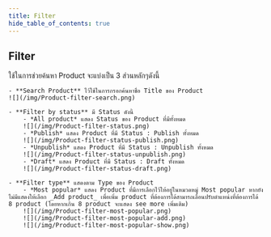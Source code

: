 ```yaml
---
title: Filter
hide_table_of_contents: true
---
```



<TabItem value="Filter">

## **Filter** 
ใช้ในการช่วยค้นหา Product จะแบ่งเป็น 3 ส่วนหลักๆดังนี้

<Tabs>
<TabItem value="Search Product" label="Search Product" default>

    - **Search Product** ไว้ใช้ในการกรอกค้นหาชื่อ Title ของ Product
    ![](/img/Product-filter-search.png)

</TabItem>
<TabItem value="Filter by status" label="Filter by status">

    - **Filter by status** มี Status ดังนี้
        - *All product* แสดง Status ของ Product ที่มีทั้งหมด
        ![](/img/Product-filter-status.png)
        - *Publish* แสดง Product ที่มี Status : Publish ทั้งหมด
        ![](/img/Product-filter-status-publish.png)
        - *Unpublish* แสดง Product ที่มี Status : Unpublish ทั้งหมด
        ![](/img/Product-filter-status-unpublish.png)
        - *Draft* แสดง Product ที่มี Status : Draft ทั้งหมด
        ![](/img/Product-filter-status-draft.png)

</TabItem>
<TabItem value="Filter type" label="Filter type">

    - **Filter type** แสดงตาม Type ของ Product
        - *Most popular* แสดง Product ที่มีการเลือกไว้ให้อยู่ในหมวดหมู่ Most popular หากยังไม่มีแสดงให้เลือก _Add product_ เพื่อเพิ่ม product ที่ต้องการได้สามารถเลื่อนปรับตำแหน่งที่ต้องการได้ 8 product (โดยหากเกิน 8 product จะแสดง see more เพิ่มเติม)
        ![](/img/Product-filter-most-popular.png)
        ![](/img/Product-filter-most-popular-add.png)
        ![](/img/Product-filter-most-popular-show.png)
</TabItem>

</Tabs>
</TabItem>
